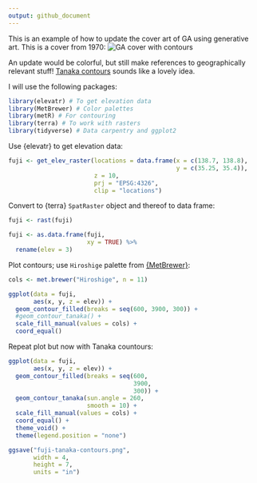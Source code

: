 ```yaml
---
output: github_document
---
```


This is an example of how to update the cover art of GA using generative art. This is a cover from 1970:
![GA cover with contours](https://twitter.com/paezha/status/1486487267359219723/photo/1)

An update would be colorful, but still make references to geographically relevant stuff! [Tanaka contours](http://wiki.gis.com/wiki/index.php/Tanaka_contours) sounds like a lovely idea.

I will use the following packages:
```r
library(elevatr) # To get elevation data
library(MetBrewer) # Color palettes
library(metR) # For contouring 
library(terra) # To work with rasters
library(tidyverse) # Data carpentry and ggplot2
```

Use {elevatr} to get elevation data:
```r

fuji <- get_elev_raster(locations = data.frame(x = c(138.7, 138.8), 
                                               y = c(35.25, 35.4)),
                        z = 10, 
                        prj = "EPSG:4326",
                        clip = "locations")
```

Convert to {terra} `SpatRaster` object and thereof to data frame:
```r
fuji <- rast(fuji)

fuji <- as.data.frame(fuji, 
                      xy = TRUE) %>%
  rename(elev = 3)
```

Plot contours; use `Hiroshige` palette from [{MetBrewer}](https://github.com/BlakeRMills/MetBrewer):
```r
cols <- met.brewer("Hiroshige", n = 11)

ggplot(data = fuji,
       aes(x, y, z = elev)) +
  geom_contour_filled(breaks = seq(600, 3900, 300)) +
  #geom_contour_tanaka() + 
  scale_fill_manual(values = cols) +
  coord_equal()
```

Repeat plot but now with Tanaka countours:
```r
ggplot(data = fuji,
       aes(x, y, z = elev)) +
  geom_contour_filled(breaks = seq(600, 
                                   3900, 
                                   300)) +
  geom_contour_tanaka(sun.angle = 260, 
                      smooth = 10) + 
  scale_fill_manual(values = cols) +
  coord_equal() + 
  theme_void() + 
  theme(legend.position = "none")

ggsave("fuji-tanaka-contours.png",
       width = 4,
       height = 7,
       units = "in")
```

